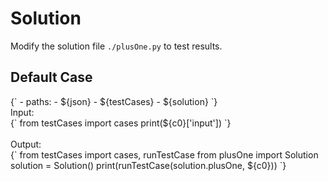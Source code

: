 


<Meta title="Data Structure/Array/1D/[66] Plus One/Solution/Python" />

# Solution

Modify the solution file `./plusOne.py` to test results.

## Default Case

<Canvas withSource="open">
  <Story name="Case 0" parameters={{ docs: { source: { code } } }} inline={false} height="130px">
    <py-env>
    {`
      - paths:
        - ${json}
        - ${testCases}
        - ${solution}
    `}
    </py-env>
    <div>
      <div>Input: </div>
      <py-script>
      {`
        from testCases import cases
        print(${c0}['input'])
      `}
      </py-script>
    </div>
    <br />
    <div>
      <div>Output: </div>
      <py-script>
      {`
        from testCases import cases, runTestCase
        from plusOne import Solution
        solution = Solution()
        print(runTestCase(solution.plusOne, ${c0}))
      `}
      </py-script>
    </div>
  </Story>
</Canvas>
